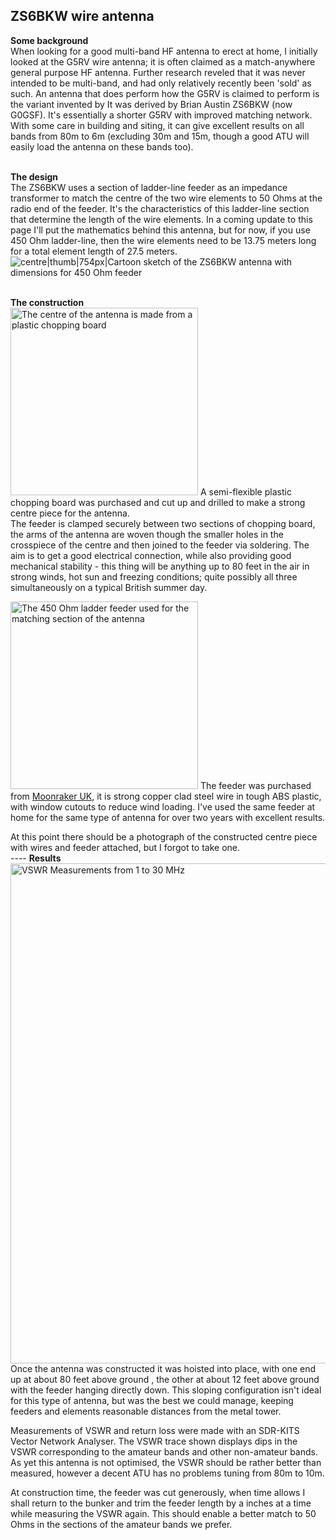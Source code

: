== ZS6BKW wire antenna ==

'''Some background'''<br/>
When looking for a good multi-band HF antenna to erect at home, I initially looked at the G5RV wire antenna; it is often claimed as a match-anywhere general purpose HF antenna. Further research reveled that it was never intended to be multi-band, and had only relatively recently been 'sold' as such. An antenna that does perform how the G5RV is claimed to perform is the variant invented by It was derived by Brian Austin ZS6BKW (now G0GSF). It's essentially a shorter G5RV with improved matching network. With some care in building and siting, it can give excellent results on all bands from 80m to 6m (excluding 30m and 15m, though a good ATU will easily load the antenna on these bands too).

<br/>
'''The design'''<br/>
The ZS6BKW uses a section of ladder-line feeder as an impedance transformer to match the centre of the two wire elements to 50 Ohms at the radio end of the feeder. It's the characteristics of this ladder-line section that determine the length of the wire elements. In a coming update to this page I'll put the mathematics behind this antenna, but for now, if you use 450 Ohm ladder-line, then the wire elements need to be 13.75 meters long for a total element length of 27.5 meters.
[[File:ZS6BKW-antenna.png|centre|thumb|754px|Cartoon sketch of the ZS6BKW antenna with dimensions for 450 Ohm feeder]]

<br/>
'''The construction'''<br/>
[[File:20120323_134031.jpg|left|thumb|300px|The centre of the antenna is made from a plastic chopping board]]
A semi-flexible plastic chopping board was purchased and cut up and drilled to make a strong centre piece for the antenna. 
<br>The feeder is clamped securely between two sections of chopping board, the arms of the antenna are woven though the smaller holes in the crosspiece of the centre and then joined to the feeder via soldering. The aim is to get a good electrical connection, while also providing good mechanical stability - this thing will be anything up to 80 feet in the air in strong winds, hot sun and freezing conditions; quite possibly all three simultaneously on a typical British summer day.

[[File:450_ohm_feeder.jpg|left|thumb|300px|The 450 Ohm ladder feeder used for the matching section of the antenna]]
The feeder was purchased from [http://www.moonraker.eu Moonraker UK], it is strong copper clad steel wire in tough ABS plastic, with window cutouts to reduce wind loading. I've used the same feeder at home for the same type of antenna for over two years with excellent results.

At this point there should be a photograph of the constructed centre piece with wires and feeder attached, but I forgot to take one.
<br style="clear: both" /> 
----
'''Results'''<br/>
[[File:Bunker_Screen-1-30.png|center|thumb|800px|VSWR Measurements from 1 to 30 MHz]]
Once the antenna was constructed it was hoisted into place, with one end up at about 80 feet above ground , the other at about 12 feet above ground with the feeder hanging directly down. This sloping configuration isn't ideal for this type of antenna, but was the best we could manage, keeping feeders and elements reasonable distances from the metal tower.

Measurements of VSWR and return loss were made with an SDR-KITS Vector Network Analyser. The VSWR trace shown displays dips in the VSWR corresponding to the amateur bands and other non-amateur bands. As yet this antenna is not optimised, the VSWR should be rather better than measured, however a decent ATU has no problems tuning from 80m to 10m. 

At construction time, the feeder was cut generously, when time allows I shall return to the bunker and trim the feeder length by a inches at a time while measuring the VSWR again. This should enable a better match to 50 Ohms in the sections of the amateur bands we prefer.